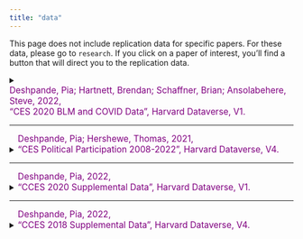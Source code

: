 ```yaml
---
title: "data"
---
```


This page does not include replication data for specific papers. For these data, please go to `research`. If you click on a paper of interest, you'll find a button that will direct you to the replication data.

<details>

<summary>[Deshpande, Pia; Hartnett, Brendan; Schaffner, Brian; Ansolabehere, Steve, 2022,<br> "CES 2020 BLM and COVID Data", Harvard Dataverse, V1.]{style="font-size: 1.1em; color: purple; font-weight: normal; display:inline-block"}</summary>

> Supplemental data files for the 2020 Cooperative Congressional Election Study. Datasets include questions on COVID-19 and questions on police brutality and Black Lives Matter. This project was supported by the National Science Foundation, Grant Number SES-1948863.

<!-- Replication Code Button -->

<button onclick="window.open(&#39;https://dataverse.harvard.edu/dataset.xhtml?persistentId=doi:10.7910/DVN/RLO7G9&#39;, &#39;_blank&#39;);" style="font-size: 1em; padding: 6px 12px; background-color: white; color: purple; border: 2px solid purple; border-radius: 4px; display: inline-block; margin-top: 20px; margin-left: 10px; text-align: center; transition: background-color 0.3s, color 0.3s;" onmouseover="this.style.backgroundColor=&#39;purple&#39;; this.style.color=&#39;white&#39;;" onmouseout="this.style.backgroundColor=&#39;white&#39;; this.style.color=&#39;purple&#39;;">see data</button>

<!-- BibTeX Citation with Background Color and Extra Space -->

<p style="margin-top: 20px;">

To cite this data using BibTeX, use the following:

</p>

::: {style="background-color: #f0f0f0; padding: 15px; border-radius: 5px; font-family: 'Courier New', monospace; overflow-x: auto;"}
``` bibtex
@data{DVN/RLO7G9_2022,
author = {Deshpande, Pia and Hartnett, Brendan and Schaffner, Brian and Ansolabehere, Steve},
publisher = {Harvard Dataverse},
title = {{CES 2020 BLM and COVID Data}},
year = {2022},
version = {V1},
doi = {10.7910/DVN/RLO7G9},
url = {https://doi.org/10.7910/DVN/RLO7G9}
}
```
:::

</details>

<hr>

<details>

<summary>[Deshpande, Pia; Hershewe, Thomas, 2021,<br>"CES Political Participation 2008-2022", Harvard Dataverse, V4.]{style="font-size: 1.1em; color: purple; font-weight: normal; display:inline-block"}</summary>

> This dataset is a cumulative file of political participation questions in the CES from 2008 to 2022. The initial purpose of this dataset is for use in a tutorial to teach students, though it can be used for other purposes. Pia Deshpande initially created the dataset for years 2008 through 2020. Thomas Hershewe added the year 2022.

<!-- Replication Code Button -->

<button onclick="window.open(&#39;https://dataverse.harvard.edu/dataset.xhtml?persistentId=doi:10.7910/DVN/JUX8KA&#39;, &#39;_blank&#39;);" style="font-size: 1em; padding: 6px 12px; background-color: white; color: purple; border: 2px solid purple; border-radius: 4px; display: inline-block; margin-top: 20px; margin-left: 10px; text-align: center; transition: background-color 0.3s, color 0.3s;" onmouseover="this.style.backgroundColor=&#39;purple&#39;; this.style.color=&#39;white&#39;;" onmouseout="this.style.backgroundColor=&#39;white&#39;; this.style.color=&#39;purple&#39;;">see data</button>

<!-- BibTeX Citation with Background Color and Extra Space -->

<p style="margin-top: 20px;">

To cite this data using BibTeX, use the following:

</p>

::: {style="background-color: #f0f0f0; padding: 15px; border-radius: 5px; font-family: 'Courier New', monospace; overflow-x: auto;"}
``` bibtex
@data{DVN/JUX8KA_2021,
author = {Deshpande, Pia and Hershewe, Thomas},
publisher = {Harvard Dataverse},
title = {{CES Political Participation 2008-2022}},
year = {2021},
version = {V4},
doi = {10.7910/DVN/JUX8KA},
url = {https://doi.org/10.7910/DVN/JUX8KA}
}
```
:::

</details>

<hr>

<details>

<summary>[Deshpande, Pia, 2022,<br>"CCES 2020 Supplemental Data", Harvard Dataverse, V1.]{style="font-size: 1.1em; color: purple; font-weight: normal; display:inline-block"}</summary>

> Supplemental data files for the 2020 Cooperative Congressional Election Study. Datasets include the race and ethnicity of congressional candidates.

<!-- Replication Code Button -->

<button onclick="window.open(&#39;https://dataverse.harvard.edu/dataset.xhtml?persistentId=doi:10.7910/DVN/6NV9G3&#39;, &#39;_blank&#39;);" style="font-size: 1em; padding: 6px 12px; background-color: white; color: purple; border: 2px solid purple; border-radius: 4px; display: inline-block; margin-top: 20px; margin-left: 10px; text-align: center; transition: background-color 0.3s, color 0.3s;" onmouseover="this.style.backgroundColor=&#39;purple&#39;; this.style.color=&#39;white&#39;;" onmouseout="this.style.backgroundColor=&#39;white&#39;; this.style.color=&#39;purple&#39;;">see data</button>

<!-- BibTeX Citation with Background Color and Extra Space -->

<p style="margin-top: 20px;">

To cite this data using BibTeX, use the following:

</p>

::: {style="background-color: #f0f0f0; padding: 15px; border-radius: 5px; font-family: 'Courier New', monospace; overflow-x: auto;"}
``` bibtex
@data{DVN/6NV9G3_2022,
author = {Deshpande, Pia},
publisher = {Harvard Dataverse},
title = {{CCES 2020 Supplemental Data}},
UNF = {UNF:6:gjKprISuP6j++pufPR7Ncg==},
year = {2022},
version = {V1},
doi = {10.7910/DVN/6NV9G3},
url = {https://doi.org/10.7910/DVN/6NV9G3}
}
```
:::

</details>

<hr>

<details>

<summary>[Deshpande, Pia, 2022,<br>"CCES 2018 Supplemental Data", Harvard Dataverse, V4.]{style="font-size: 1.1em; color: purple; font-weight: normal; display:inline-block"}</summary>

> Supplemental data files for the 2018 Cooperative Congressional Election Study. Datasets include the race and ethnicity of congressional candidates.

<!-- Replication Code Button -->

<button onclick="window.open(&#39;https://dataverse.harvard.edu/dataset.xhtml?persistentId=doi:10.7910/DVN/IA9SND&#39;, &#39;_blank&#39;);" style="font-size: 1em; padding: 6px 12px; background-color: white; color: purple; border: 2px solid purple; border-radius: 4px; display: inline-block; margin-top: 20px; margin-left: 10px; text-align: center; transition: background-color 0.3s, color 0.3s;" onmouseover="this.style.backgroundColor=&#39;purple&#39;; this.style.color=&#39;white&#39;;" onmouseout="this.style.backgroundColor=&#39;white&#39;; this.style.color=&#39;purple&#39;;">see data</button>

<!-- BibTeX Citation with Background Color and Extra Space -->

<p style="margin-top: 20px;">

To cite this data using BibTeX, use the following:

</p>

::: {style="background-color: #f0f0f0; padding: 15px; border-radius: 5px; font-family: 'Courier New', monospace; overflow-x: auto;"}
``` bibtex
data{DVN/IA9SND_2022,
author = {Deshpande, Pia},
publisher = {Harvard Dataverse},
title = {{CCES 2018 Supplemental Data}},
UNF = {UNF:6:s/hg03MO7J1RkXiipXY0MQ==},
year = {2022},
version = {V4},
doi = {10.7910/DVN/IA9SND},
url = {https://doi.org/10.7910/DVN/IA9SND}
}
```
:::

</details>
